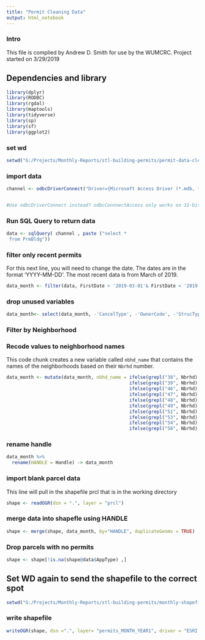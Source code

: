 ```yaml
---
title: "Permit Cleaning Data"
output: html_notebook
---
```

### Intro
This file is complied by Andrew D. Smith for use by the WUMCRC. Project started on 3/29/2019

## Dependencies and library


```r
library(dplyr)
library(RODBC)
library(rgdal)
library(maptools)
library(tidyverse)
library(sp)
library(sf)
library(ggplot2)
```


### set wd


```r
setwd("G:/Projects/Monthly-Reports/stl-building-permits/permit-data-cleaning")
```

### import data


```r
channel <- odbcDriverConnect("Driver={Microsoft Access Driver (*.mdb, *.accdb)};DBQ=G:/Projects/Monthly-Reports/stl-building-permits/permit-data-cleaning/prmbdo/prmbdo")


#Use odbcDriverConnect instead? odbcConnnectAccess only works on 32-bit#
```

### Run SQL Query to return data

```r
data <- sqlQuery( channel , paste ("select *
 from PrmBldg"))
```

### filter only recent permits

For this next line, you will need to change the date. The dates are in the format 'YYYY-MM-DD'. The most recent data is from March of 2019. 


```r
data_month <- filter(data, FirstDate > '2019-03-01'& FirstDate < '2019-10-01')
```

### drop unused variables

```r
data_month<- select(data_month, -'CancelType', -'OwnerCode', -'StrucType1', -'StrucType2', -'StrucType3', -'NewUseGroup1' , -'NewUseGroup2' , -'NewUseGroup3' , -'OldUseGroup1' , -'OldUseGroup2' , -'OldUseGroup3', -'CorrName' , -'CorrCo', -'CorrAddr' , -'CorrCity', -'CorrState', -'CorrZIP', -'OccName' , -'OccCo', -'OccAddr' , -'OccCity', -'OccState', -'OccZIP' , -'ContrNum', -'ContrName' , -'ContrContact', -'ContrAddr' , -'ContrCity', -'ContrState', -'ContrZIP') 
```

### Filter by Neighborhood




### Recode values to neighborhood names

This code chunk creates a new variable called `nbhd_name` that contains the names of the neighborhoods based on their `Nbrhd` number.

```r
data_month <- mutate(data_month, nbhd_name = ifelse(grepl("38", Nbrhd), "Central West End",
                                             ifelse(grepl("39", Nbrhd), "Forest Park South East",
                                             ifelse(grepl("46", Nbrhd), "Skinker DeBaliviere",  
                                             ifelse(grepl("47", Nbrhd), "DeBaliviere Place",
                                             ifelse(grepl("48", Nbrhd), "West End",
                                             ifelse(grepl("49", Nbrhd), "Visitation Park",       
                                             ifelse(grepl("51", Nbrhd), "Academy",       
                                             ifelse(grepl("53", Nbrhd), "Fountain Park",       
                                             ifelse(grepl("54", Nbrhd), "Lewis Place",       
                                             ifelse(grepl("58", Nbrhd), "Vandeventer", NA)))))))))))
```


### rename handle

```r
data_month %>%
  rename(HANDLE = Handle) -> data_month
```


### import blank parcel data

This line will pull in the shapefile prcl that is in the working directory


```r
shape <- readOGR(dsn = ".", layer = "prcl")
```

### merge data into shapefle using HANDLE

```r
shape <- merge(shape, data_month, by="HANDLE", duplicateGeoms = TRUE)
```


### Drop parcels with no permits


```r
shape <- shape[!is.na(shape@data$AppType) ,]
```





## Set WD again to send the shapefile to the correct spot


```r
setwd("G:/Projects/Monthly-Reports/stl-building-permits/monthly-shapefiles")
```


### write shapefile


```r
writeOGR(shape, dsn =".", layer= "permits_MONTH_YEAR1", driver = "ESRI Shapefile")
```













